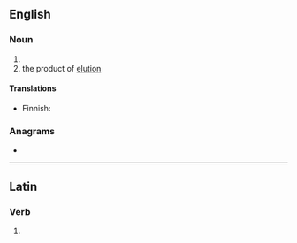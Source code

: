 {{also|éluant}}

==English==

===Noun===
{{en-noun}}

# {{alternative spelling of|eluent|lang=en}}
# the product of [[elution]]

====Translations====
{{trans-top|product of elution}}
* Finnish: {{t|fi|eluaatti}}
{{trans-mid}}
{{trans-bottom}}

===Anagrams===
* {{l|en|lunate}}

----

==Latin==

===Verb===
{{la-verb-form|ēluant}}

# {{inflection of|ēluō||3|p|pres|actv|subj|lang=la}}